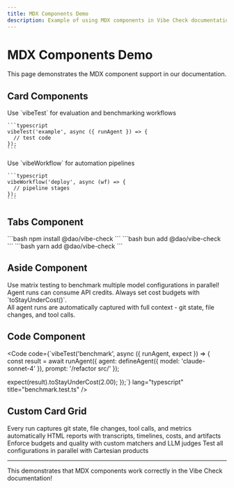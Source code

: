 ```yaml
---
title: MDX Components Demo
description: Example of using MDX components in Vibe Check documentation
---
```



# MDX Components Demo

This page demonstrates the MDX component support in our documentation.

## Card Components

<CardGrid stagger>
  <Card title="vibeTest" icon="seti:test-jsx">
    Use `vibeTest` for evaluation and benchmarking workflows

    ```typescript
    vibeTest('example', async ({ runAgent }) => {
      // test code
    });
    ```
  </Card>

  <Card title="vibeWorkflow" icon="rocket">
    Use `vibeWorkflow` for automation pipelines

    ```typescript
    vibeWorkflow('deploy', async (wf) => {
      // pipeline stages
    });
    ```
  </Card>
</CardGrid>

## Tabs Component

<Tabs>
  <TabItem label="npm">
    ```bash
    npm install @dao/vibe-check
    ```
  </TabItem>
  <TabItem label="bun">
    ```bash
    bun add @dao/vibe-check
    ```
  </TabItem>
  <TabItem label="yarn">
    ```bash
    yarn add @dao/vibe-check
    ```
  </TabItem>
</Tabs>

## Aside Component

<Aside type="tip" title="Pro Tip">
  Use matrix testing to benchmark multiple model configurations in parallel!
</Aside>

<Aside type="caution">
  Agent runs can consume API credits. Always set cost budgets with `toStayUnderCost()`.
</Aside>

<Aside type="note">
  All agent runs are automatically captured with full context - git state, file changes, and tool calls.
</Aside>

## Code Component

<Code code={`vibeTest('benchmark', async ({ runAgent, expect }) => {
  const result = await runAgent({
    agent: defineAgent({ model: 'claude-sonnet-4' }),
    prompt: '/refactor src/'
  });

  expect(result).toStayUnderCost(2.00);
});`} lang="typescript" title="benchmark.test.ts" />

## Custom Card Grid

<CardGrid>
  <Card title="Auto-Capture" icon="document">
    Every run captures git state, file changes, tool calls, and metrics automatically
  </Card>
  <Card title="Rich Reports" icon="approve-check-circle">
    HTML reports with transcripts, timelines, costs, and artifacts
  </Card>
  <Card title="Quality Gates" icon="warning">
    Enforce budgets and quality with custom matchers and LLM judges
  </Card>
  <Card title="Matrix Testing" icon="puzzle">
    Test all configurations in parallel with Cartesian products
  </Card>
</CardGrid>

---

This demonstrates that MDX components work correctly in the Vibe Check documentation!
